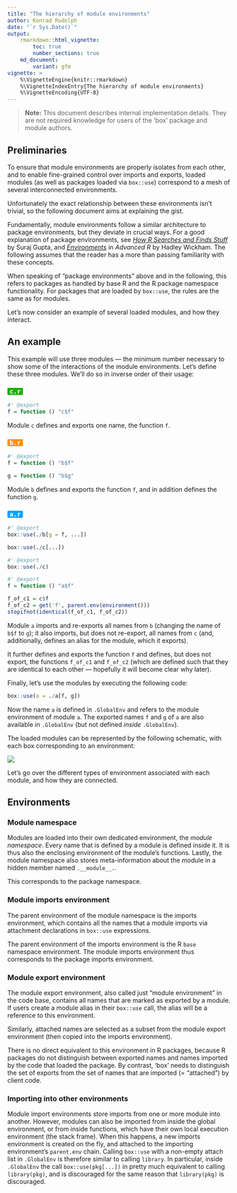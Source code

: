 ```yaml
---
title: "The hierarchy of module environments"
author: Konrad Rudolph
date: "`r Sys.Date()`"
output:
    rmarkdown::html_vignette:
        toc: true
        number_sections: true
    md_document:
        variant: gfm
vignette: >
    %\VignetteEngine{knitr::rmarkdown}
    %\VignetteIndexEntry{The hierarchy of module environments}
    %\VignetteEncoding{UTF-8}
---
```


> **Note:** This document describes internal implementation details. They are
> not required knowledge for users of the ‘box’ package and module authors.

## Preliminaries

To ensure that module environments are properly isolates from each other, and to
enable fine-grained control over imports and exports, loaded modules (as well as
packages loaded via `box::use`) correspond to a mesh of several interconnected
environments.

Unfortunately the exact relationship between these environments isn’t trivial,
so the following document aims at explaining the gist.

Fundamentally, module environments follow a similar architecture to package
environments, but they deviate in crucial ways. For a good explanation of
package environments, see [*How R Searches and Finds Stuff*](http://blog.obeautifulcode.com/R/How-R-Searches-And-Finds-Stuff/)
by Suraj Gupta, and [*Environments*](http://adv-r.had.co.nz/Environments.html)
in *Advanced R* by Hadley Wickham. The following assumes that the reader has a
more than passing familiarity with these concepts.

When speaking of “package environments” above and in the following, this refers
to packages as handled by base R and the R package namespace functionality. For
packages that are loaded by `box::use`, the rules are the same as for modules.

Let’s now consider an example of several loaded modules, and how they interact.

## An example

This example will use three modules — the minimum number necessary to show some
of the interactions of the module environments. Let’s define these three
modules. We’ll do so in inverse order of their usage:

### <code><span style="background: #1DB100; color: white; padding: 0 5px; border-radius: 2px;">c.r</span></code>

```r
#' @export
f = function () "c$f"
```

Module `c` defines and exports one name, the function `f`.

### <code><span style="background: #FF9300; color: white; padding: 0 5px; border-radius: 2px;">b.r</span></code>

```r
#' @export
f = function () "b$f"

g = function () "b$g"
```

Module `b` defines and exports the function `f`, and in addition defines the
function `g`.

### <code><span style="background: #00A2FF; color: white; padding: 0 5px; border-radius: 2px;">a.r</span></code>

```r
#' @export
box::use(./b[g = f, ...])

box::use(./c[...])

#' @export
box::use(./c)

#' @export
f = function () "a$f"

f_of_c1 = c$f
f_of_c2 = get('f', parent.env(environment()))
stopifnot(identical(f_of_c1, f_of_c2))
```

Module `a` imports and re-exports all names from `b` (changing the name of `b$f`
to `g`); it also imports, but does not re-export, all names from `c` (and,
additionally, defines an alias for the module, which it exports).

It further defines and exports the function `f` and defines, but does not
export, the functions `f_of_c1` and `f_of_c2` (which are defined such that they
are identical to each other — hopefully it will become clear why later).

Finally, let’s use the modules by executing the following code:

```r
box::use(a = ./a[f, g])
```

Now the name `a` is defined in `.GlobalEnv` and refers to the module environment
of module `a`. The exported names `f` and `g` of `a` are also available in
`.GlobalEnv` (but not defined *inside* `.GlobalEnv`).

The loaded modules can be represented by the following schematic, with each box
corresponding to an environment:

![](environment-schema.png)

Let’s go over the different types of environment associated with each module,
and how they are connected.

## Environments

### Module namespace

Modules are loaded into their own dedicated environment, the *module namespace*.
Every name that is defined by a module is defined inside it. It is thus also the
enclosing environment of the module’s functions. Lastly, the module namespace
also stores meta-information about the module in a hidden member named
`.__module__.`.

This corresponds to the package namespace.

### Module imports environment

The parent environment of the module namespace is the imports environment, which
contains all the names that a module imports via attachment declarations in
`box::use` expressions.

The parent environment of the imports environment is the R `base` namespace
environment. The module imports environment thus corresponds to the package
imports environment.

### Module export environment

The module export environment, also called just “module environment” in the code
base, contains all names that are marked as exported by a module. If users
create a module alias in their `box::use` call, the alias will be a reference to
this environment.

Similarly, attached names are selected as a subset from the module export
environment (then copied into the imports environment).

There is no direct equivalent to this environment in R packages, because R
packages do not distinguish between exported names and names imported by the
code that loaded the package. By contrast, ‘box’ needs to distinguish the set of
exports from the set of names that are imported (= “attached”) by client code.

### Importing into other environments

Module import environments store imports from one or more module into another.
However, modules can also be imported from inside the global environment, or
from inside functions, which have their own local execution environment (the
stack frame). When this happens, a new imports environment is created on the
fly, and attached to the importing environment’s `parent.env` chain. Calling
`box::use` with a non-empty attach list in `.GlobalEnv` is therefore similar to
calling `library`. In particular, inside `.GlobalEnv` the call
`box::use(pkg[...])` in pretty much equivalent to calling `library(pkg)`, and is
discouraged for the same reason that `library(pkg)` is discouraged.
